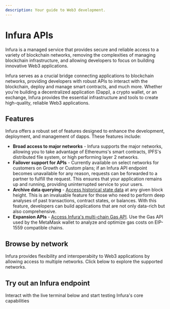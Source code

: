 ```yaml
---
description: Your guide to Web3 development.
---
```



# Infura APIs

Infura is a managed service that provides secure and reliable access to a variety of blockchain networks, removing
the complexities of managing blockchain infrastructure, and allowing developers to focus on building innovative Web3
applications.

Infura serves as a crucial bridge connecting applications to blockchain networks, providing developers with robust APIs
to interact with the blockchain, deploy and manage smart contracts, and much more.
Whether you're building a decentralized application (Dapp), a crypto wallet, or an exchange, Infura provides the essential
infrastructure and tools to create high-quality, reliable Web3 applications.

## Features

Infura offers a robust set of features designed to enhance the development, deployment, and management of dapps. These features
include:

* **Broad access to major networks** - Infura supports the major networks, allowing you to take advantage of Ethereums's smart
    contracts, IPFS's distributed file system, or high performing layer 2 networks.
* **Failover support for APIs** - Currently available on select networks for customers on Growth or Custom plans; if an Infura API
    endpoint becomes unavailable for any reason, requests can be forwarded to a partner to fulfill the request.
    This ensures that your application remains up and running, providing uninterrupted service to your users.
* **Archive data querying** - [Access historical state data](./networks/ethereum/concepts/archive-data.md) at any given
    block height. This is an invaluable feature for those who need to perform deep analyses of past transactions, contract
    states, or balances. With this feature, developers can build applications that are not only data-rich but also comprehensive.
* **Expansion APIs** -
   [Access Infura's multi-chain Gas API](../api/infura-expansion-apis/gas-api/). Use the Gas API used by the MetaMask wallet to analyze and
    optimize gas costs on EIP-1559 compatible chains.

<head>
<meta httpEquiv="cache-control" content="no-cache" />
<meta httpEquiv="expires" content="0" />
<meta httpEquiv="pragma" content="no-cache" />
</head>

## Browse by network

Infura provides flexibility and interoperabiity to Web3 applications by allowing access to multiple networks. Click below
to explore the supported networks.

<SectionNetworks />

## Try out an Infura endpoint

Interact with the live terminal below and start testing Infura's core capabilities

<CodeTerminal />

